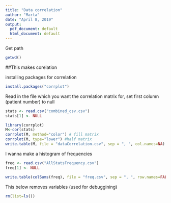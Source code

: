 ```yaml
---
title: "Data correlation"
author: "Marta"
date: "April 8, 2019"
output:
  pdf_document: default
  html_document: default
---
```


Get path 

```r
getwd()
```


##This makes corelation 

installing packages for correlation 
```r
install.packages("corrplot")
```


Read in the file which you want the correlation matrix for, set first column (patient number) to null
```r
stats <- read.csv("combined_csv.csv")
stats[1] <- NULL 
```

```r
library(corrplot)
M<-cor(stats)
corrplot(M, method="color") # fill matrix
corrplot(M, type="lower") #half matrix
write.table(M, file = "dataCorrelation.csv", sep = ", ", col.names=NA) #print into csv
```

I wanna make a histogram of frequencies 
```r
freq <- read.csv("AllStatsFrequency.csv")
freq[1] <- NULL

write.table(colSums(freq), file = "freq.csv", sep = ", ", row.names=FALSE) #print into csv
```



This below removes variables (used for debuggining)
```r
rm(list=ls())
```
